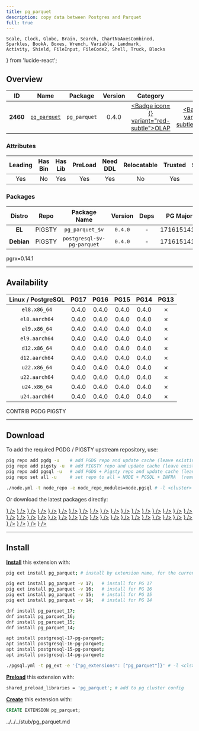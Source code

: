 ```yaml
---
title: pg_parquet
description: copy data between Postgres and Parquet
full: true
---
```


    Scale, Clock, Globe, Brain, Search, ChartNoAxesCombined,
    Sparkles, BookA, Boxes, Wrench, Variable, Landmark,
    Activity, Shield, FileInput, FileCode2, Shell, Truck, Blocks
} from 'lucide-react';

## Overview

| <TooltipIconButton tooltip="Extension unique identifier" side="top">ID</TooltipIconButton> | <TooltipIconButton tooltip="Extension name" side="top">Name</TooltipIconButton> | <TooltipIconButton tooltip="Package name for installation" side="top">Package</TooltipIconButton> | <TooltipIconButton tooltip="Latest available extension version" side="top">Version</TooltipIconButton> | <TooltipIconButton tooltip="Extension category" side="top">Category</TooltipIconButton> | <TooltipIconButton tooltip="Open source license" side="top">License</TooltipIconButton> | <TooltipIconButton tooltip="Programming language" side="top">Lang</TooltipIconButton> |
|:--------:|:--------:|:----------:|:--------------:|:---------------------------------------:|:------------------------------------------------------:|:----:|
| **2460** | [`pg_parquet`](https://github.com/CrunchyData/pg_parquet/) | `pg_parquet` | 0.4.0 | <a href="/ext/olap" className="no-underline"><Badge icon={<ChartNoAxesCombined />} variant="red-subtle">OLAP</Badge></a> | <a href="/ext/list/license#postgresql" className="no-underline"><Badge icon={<Scale />} variant="blue-subtle">PostgreSQL</Badge></a> | <a href="/ext/list/lang#rust"><Badge icon={<FileCode2 />} variant="amber-subtle">Rust</Badge></a> |

### Attributes

| <TooltipIconButton tooltip="The Primary Leading extension in the Package" side="top">Leading</TooltipIconButton> | <TooltipIconButton tooltip="Contains binary utils" side="top">Has Bin</TooltipIconButton> | <TooltipIconButton tooltip="Contains .so shared library files" side="top">Has Lib</TooltipIconButton> | <TooltipIconButton tooltip="Requires preloading via shared_preload_libraries" side="top">PreLoad</TooltipIconButton> | <TooltipIconButton tooltip="Requires CREATE EXTENSION DDL command" side="top">Need DDL</TooltipIconButton> | <TooltipIconButton tooltip="Can be installed in any schema" side="top">Relocatable</TooltipIconButton> | <TooltipIconButton tooltip="Can be created by non-superuser" side="top">Trusted</TooltipIconButton> | <TooltipIconButton tooltip="Schemas used by this extension" side="top">Schemas</TooltipIconButton> |
|:-------:|:-------:|:-------:|:-------:|:--------:|:-----------:|:-------:|:-------:|
| Yes | No | Yes | Yes | Yes | No | Yes | - |

### Packages

| <TooltipIconButton tooltip="Linux distribution family, EL or Debian" side="top">Distro</TooltipIconButton> | <TooltipIconButton tooltip="Package repository" side="top">Repo</TooltipIconButton> | <TooltipIconButton tooltip="The RPM/DEB Package Name Pattern (replace $v with real pg major)" side="top">Package Name</TooltipIconButton> | <TooltipIconButton tooltip="Latest package version" side="top">Version</TooltipIconButton> | <TooltipIconButton tooltip="RPM/DEB Package dependencies" side="top">Deps</TooltipIconButton> | <TooltipIconButton tooltip="Available in these PostgreSQL Major Versions" side="top">PG Major</TooltipIconButton> |
|:----------:|:--------:|:------------------------:|:-----------:|:------------:|:------------------:|
|   **EL**   | <Badge variant="amber-subtle"><span className="font-bold">PIGSTY</span></Badge> | `pg_parquet_$v` | `0.4.0` | - | <Badge variant="green-subtle">17</Badge><Badge variant="green-subtle">16</Badge><Badge variant="green-subtle">15</Badge><Badge variant="green-subtle">14</Badge><Badge variant="red-subtle">13</Badge> |
| **Debian** | <Badge variant="amber-subtle"><span className="font-bold">PIGSTY</span></Badge> | `postgresql-$v-pg-parquet` | `0.4.0` | - | <Badge variant="green-subtle">17</Badge><Badge variant="green-subtle">16</Badge><Badge variant="green-subtle">15</Badge><Badge variant="green-subtle">14</Badge><Badge variant="red-subtle">13</Badge> |


<Callout title="Comments" type="info">
    pgrx=0.14.1
</Callout>


------

## Availability

| <TooltipIconButton tooltip="Linux Distro Arch / PostgreSQL Major Version" side="top">Linux / PostgreSQL </TooltipIconButton> | **PG17** | **PG16** | **PG15** | **PG14** | <span className="text-red-500">**PG13**</span> |
|:-----:|:-----:|:-----:|:-----:|:-----:|:-----:|
| `el8.x86_64` | <Badge variant="amber-subtle">0.4.0</Badge> | <Badge variant="amber-subtle">0.4.0</Badge> | <Badge variant="amber-subtle">0.4.0</Badge> | <Badge variant="amber-subtle">0.4.0</Badge> | <Badge variant="red-subtle">✗</Badge> |
| `el8.aarch64` | <Badge variant="amber-subtle">0.4.0</Badge> | <Badge variant="amber-subtle">0.4.0</Badge> | <Badge variant="amber-subtle">0.4.0</Badge> | <Badge variant="amber-subtle">0.4.0</Badge> | <Badge variant="red-subtle">✗</Badge> |
| `el9.x86_64` | <Badge variant="amber-subtle">0.4.0</Badge> | <Badge variant="amber-subtle">0.4.0</Badge> | <Badge variant="amber-subtle">0.4.0</Badge> | <Badge variant="amber-subtle">0.4.0</Badge> | <Badge variant="red-subtle">✗</Badge> |
| `el9.aarch64` | <Badge variant="amber-subtle">0.4.0</Badge> | <Badge variant="amber-subtle">0.4.0</Badge> | <Badge variant="amber-subtle">0.4.0</Badge> | <Badge variant="amber-subtle">0.4.0</Badge> | <Badge variant="red-subtle">✗</Badge> |
| `d12.x86_64` | <Badge variant="amber-subtle">0.4.0</Badge> | <Badge variant="amber-subtle">0.4.0</Badge> | <Badge variant="amber-subtle">0.4.0</Badge> | <Badge variant="amber-subtle">0.4.0</Badge> | <Badge variant="red-subtle">✗</Badge> |
| `d12.aarch64` | <Badge variant="amber-subtle">0.4.0</Badge> | <Badge variant="amber-subtle">0.4.0</Badge> | <Badge variant="amber-subtle">0.4.0</Badge> | <Badge variant="amber-subtle">0.4.0</Badge> | <Badge variant="red-subtle">✗</Badge> |
| `u22.x86_64` | <Badge variant="amber-subtle">0.4.0</Badge> | <Badge variant="amber-subtle">0.4.0</Badge> | <Badge variant="amber-subtle">0.4.0</Badge> | <Badge variant="amber-subtle">0.4.0</Badge> | <Badge variant="red-subtle">✗</Badge> |
| `u22.aarch64` | <Badge variant="amber-subtle">0.4.0</Badge> | <Badge variant="amber-subtle">0.4.0</Badge> | <Badge variant="amber-subtle">0.4.0</Badge> | <Badge variant="amber-subtle">0.4.0</Badge> | <Badge variant="red-subtle">✗</Badge> |
| `u24.x86_64` | <Badge variant="amber-subtle">0.4.0</Badge> | <Badge variant="amber-subtle">0.4.0</Badge> | <Badge variant="amber-subtle">0.4.0</Badge> | <Badge variant="amber-subtle">0.4.0</Badge> | <Badge variant="red-subtle">✗</Badge> |
| `u24.aarch64` | <Badge variant="amber-subtle">0.4.0</Badge> | <Badge variant="amber-subtle">0.4.0</Badge> | <Badge variant="amber-subtle">0.4.0</Badge> | <Badge variant="amber-subtle">0.4.0</Badge> | <Badge variant="red-subtle">✗</Badge> |

<Badge variant="green-subtle"><span className="font-black">CONTRIB</span></Badge> <Badge variant="blue-subtle"><span className="font-black">PGDG</span></Badge> <Badge variant="amber-subtle"><span className="font-black">PIGSTY</span></Badge>

------

## Download

To add the required PGDG / PIGSTY upstream repository, use:

```bash tab="pig"
pig repo add pgdg -u    # add PGDG repo and update cache (leave existing repos)
pig repo add pigsty -u  # add PIGSTY repo and update cache (leave existing repos)
pig repo add pgsql -u   # add PGDG + Pigsty repo and update cache (leave existing repos)
pig repo set all -u     # set repo to all = NODE + PGSQL + INFRA  (remove existing repos)
```
```bash tab="pigsty"
./node.yml -t node_repo -e node_repo_modules=node,pgsql # -l <cluster>
```

Or download the latest packages directly:

<Files>
    <Folder name="el8.x86_64">
        <a href="https://repo.pigsty.io/yum/pgsql/el8.x86_64/pg_parquet_17-0.4.0-1PIGSTY.el8.x86_64.rpm"><File name="pg_parquet_17-0.4.0-1PIGSTY.el8.x86_64.rpm" icon={<Package className="text-emerald-500" />} /></a>
        <a href="https://repo.pigsty.io/yum/pgsql/el8.x86_64/pg_parquet_16-0.4.0-1PIGSTY.el8.x86_64.rpm"><File name="pg_parquet_16-0.4.0-1PIGSTY.el8.x86_64.rpm" icon={<Package className="text-emerald-500" />} /></a>
        <a href="https://repo.pigsty.io/yum/pgsql/el8.x86_64/pg_parquet_15-0.4.0-1PIGSTY.el8.x86_64.rpm"><File name="pg_parquet_15-0.4.0-1PIGSTY.el8.x86_64.rpm" icon={<Package className="text-emerald-500" />} /></a>
        <a href="https://repo.pigsty.io/yum/pgsql/el8.x86_64/pg_parquet_14-0.4.0-1PIGSTY.el8.x86_64.rpm"><File name="pg_parquet_14-0.4.0-1PIGSTY.el8.x86_64.rpm" icon={<Package className="text-emerald-500" />} /></a>
    </Folder>
    <Folder name="el8.aarch64">
        <a href="https://repo.pigsty.io/yum/pgsql/el8.aarch64/pg_parquet_17-0.4.0-1PIGSTY.el8.aarch64.rpm"><File name="pg_parquet_17-0.4.0-1PIGSTY.el8.aarch64.rpm" icon={<Package className="text-orange-500" />} /></a>
        <a href="https://repo.pigsty.io/yum/pgsql/el8.aarch64/pg_parquet_16-0.4.0-1PIGSTY.el8.aarch64.rpm"><File name="pg_parquet_16-0.4.0-1PIGSTY.el8.aarch64.rpm" icon={<Package className="text-orange-500" />} /></a>
        <a href="https://repo.pigsty.io/yum/pgsql/el8.aarch64/pg_parquet_15-0.4.0-1PIGSTY.el8.aarch64.rpm"><File name="pg_parquet_15-0.4.0-1PIGSTY.el8.aarch64.rpm" icon={<Package className="text-orange-500" />} /></a>
        <a href="https://repo.pigsty.io/yum/pgsql/el8.aarch64/pg_parquet_14-0.4.0-1PIGSTY.el8.aarch64.rpm"><File name="pg_parquet_14-0.4.0-1PIGSTY.el8.aarch64.rpm" icon={<Package className="text-orange-500" />} /></a>
    </Folder>
    <Folder name="el9.x86_64">
        <a href="https://repo.pigsty.io/yum/pgsql/el9.x86_64/pg_parquet_17-0.4.0-1PIGSTY.el9.x86_64.rpm"><File name="pg_parquet_17-0.4.0-1PIGSTY.el9.x86_64.rpm" icon={<Package className="text-emerald-500" />} /></a>
        <a href="https://repo.pigsty.io/yum/pgsql/el9.x86_64/pg_parquet_16-0.4.0-1PIGSTY.el9.x86_64.rpm"><File name="pg_parquet_16-0.4.0-1PIGSTY.el9.x86_64.rpm" icon={<Package className="text-emerald-500" />} /></a>
        <a href="https://repo.pigsty.io/yum/pgsql/el9.x86_64/pg_parquet_15-0.4.0-1PIGSTY.el9.x86_64.rpm"><File name="pg_parquet_15-0.4.0-1PIGSTY.el9.x86_64.rpm" icon={<Package className="text-emerald-500" />} /></a>
        <a href="https://repo.pigsty.io/yum/pgsql/el9.x86_64/pg_parquet_14-0.4.0-1PIGSTY.el9.x86_64.rpm"><File name="pg_parquet_14-0.4.0-1PIGSTY.el9.x86_64.rpm" icon={<Package className="text-emerald-500" />} /></a>
    </Folder>
    <Folder name="el9.aarch64">
        <a href="https://repo.pigsty.io/yum/pgsql/el9.aarch64/pg_parquet_17-0.4.0-1PIGSTY.el9.aarch64.rpm"><File name="pg_parquet_17-0.4.0-1PIGSTY.el9.aarch64.rpm" icon={<Package className="text-orange-500" />} /></a>
        <a href="https://repo.pigsty.io/yum/pgsql/el9.aarch64/pg_parquet_16-0.4.0-1PIGSTY.el9.aarch64.rpm"><File name="pg_parquet_16-0.4.0-1PIGSTY.el9.aarch64.rpm" icon={<Package className="text-orange-500" />} /></a>
        <a href="https://repo.pigsty.io/yum/pgsql/el9.aarch64/pg_parquet_15-0.4.0-1PIGSTY.el9.aarch64.rpm"><File name="pg_parquet_15-0.4.0-1PIGSTY.el9.aarch64.rpm" icon={<Package className="text-orange-500" />} /></a>
        <a href="https://repo.pigsty.io/yum/pgsql/el9.aarch64/pg_parquet_14-0.4.0-1PIGSTY.el9.aarch64.rpm"><File name="pg_parquet_14-0.4.0-1PIGSTY.el9.aarch64.rpm" icon={<Package className="text-orange-500" />} /></a>
    </Folder>
    <Folder name="d12.x86_64">
        <a href="https://repo.pigsty.io/apt/pgsql/bookworm/pool/main/p/pg-parquet/postgresql-17-pg-parquet_0.4.0-1PIGSTY~bookworm_amd64.deb"><File name="postgresql-17-pg-parquet_0.4.0-1PIGSTY~bookworm_amd64.deb" icon={<Box className="text-emerald-500" />} /></a>
        <a href="https://repo.pigsty.io/apt/pgsql/bookworm/pool/main/p/pg-parquet/postgresql-16-pg-parquet_0.4.0-1PIGSTY~bookworm_amd64.deb"><File name="postgresql-16-pg-parquet_0.4.0-1PIGSTY~bookworm_amd64.deb" icon={<Box className="text-emerald-500" />} /></a>
        <a href="https://repo.pigsty.io/apt/pgsql/bookworm/pool/main/p/pg-parquet/postgresql-15-pg-parquet_0.4.0-1PIGSTY~bookworm_amd64.deb"><File name="postgresql-15-pg-parquet_0.4.0-1PIGSTY~bookworm_amd64.deb" icon={<Box className="text-emerald-500" />} /></a>
        <a href="https://repo.pigsty.io/apt/pgsql/bookworm/pool/main/p/pg-parquet/postgresql-14-pg-parquet_0.4.0-1PIGSTY~bookworm_amd64.deb"><File name="postgresql-14-pg-parquet_0.4.0-1PIGSTY~bookworm_amd64.deb" icon={<Box className="text-emerald-500" />} /></a>
    </Folder>
    <Folder name="d12.aarch64">
        <a href="https://repo.pigsty.io/apt/pgsql/bookworm/pool/main/p/pg-parquet/postgresql-17-pg-parquet_0.4.0-1PIGSTY~bookworm_arm64.deb"><File name="postgresql-17-pg-parquet_0.4.0-1PIGSTY~bookworm_arm64.deb" icon={<Box className="text-orange-500" />} /></a>
        <a href="https://repo.pigsty.io/apt/pgsql/bookworm/pool/main/p/pg-parquet/postgresql-16-pg-parquet_0.4.0-1PIGSTY~bookworm_arm64.deb"><File name="postgresql-16-pg-parquet_0.4.0-1PIGSTY~bookworm_arm64.deb" icon={<Box className="text-orange-500" />} /></a>
        <a href="https://repo.pigsty.io/apt/pgsql/bookworm/pool/main/p/pg-parquet/postgresql-15-pg-parquet_0.4.0-1PIGSTY~bookworm_arm64.deb"><File name="postgresql-15-pg-parquet_0.4.0-1PIGSTY~bookworm_arm64.deb" icon={<Box className="text-orange-500" />} /></a>
        <a href="https://repo.pigsty.io/apt/pgsql/bookworm/pool/main/p/pg-parquet/postgresql-14-pg-parquet_0.4.0-1PIGSTY~bookworm_arm64.deb"><File name="postgresql-14-pg-parquet_0.4.0-1PIGSTY~bookworm_arm64.deb" icon={<Box className="text-orange-500" />} /></a>
    </Folder>
    <Folder name="u22.x86_64">
        <a href="https://repo.pigsty.io/apt/pgsql/jammy/pool/main/p/pg-parquet/postgresql-17-pg-parquet_0.4.0-1PIGSTY~jammy_amd64.deb"><File name="postgresql-17-pg-parquet_0.4.0-1PIGSTY~jammy_amd64.deb" icon={<Box className="text-emerald-500" />} /></a>
        <a href="https://repo.pigsty.io/apt/pgsql/jammy/pool/main/p/pg-parquet/postgresql-16-pg-parquet_0.4.0-1PIGSTY~jammy_amd64.deb"><File name="postgresql-16-pg-parquet_0.4.0-1PIGSTY~jammy_amd64.deb" icon={<Box className="text-emerald-500" />} /></a>
        <a href="https://repo.pigsty.io/apt/pgsql/jammy/pool/main/p/pg-parquet/postgresql-15-pg-parquet_0.4.0-1PIGSTY~jammy_amd64.deb"><File name="postgresql-15-pg-parquet_0.4.0-1PIGSTY~jammy_amd64.deb" icon={<Box className="text-emerald-500" />} /></a>
        <a href="https://repo.pigsty.io/apt/pgsql/jammy/pool/main/p/pg-parquet/postgresql-14-pg-parquet_0.4.0-1PIGSTY~jammy_amd64.deb"><File name="postgresql-14-pg-parquet_0.4.0-1PIGSTY~jammy_amd64.deb" icon={<Box className="text-emerald-500" />} /></a>
    </Folder>
    <Folder name="u22.aarch64">
        <a href="https://repo.pigsty.io/apt/pgsql/jammy/pool/main/p/pg-parquet/postgresql-17-pg-parquet_0.4.0-1PIGSTY~jammy_arm64.deb"><File name="postgresql-17-pg-parquet_0.4.0-1PIGSTY~jammy_arm64.deb" icon={<Box className="text-orange-500" />} /></a>
        <a href="https://repo.pigsty.io/apt/pgsql/jammy/pool/main/p/pg-parquet/postgresql-16-pg-parquet_0.4.0-1PIGSTY~jammy_arm64.deb"><File name="postgresql-16-pg-parquet_0.4.0-1PIGSTY~jammy_arm64.deb" icon={<Box className="text-orange-500" />} /></a>
        <a href="https://repo.pigsty.io/apt/pgsql/jammy/pool/main/p/pg-parquet/postgresql-15-pg-parquet_0.4.0-1PIGSTY~jammy_arm64.deb"><File name="postgresql-15-pg-parquet_0.4.0-1PIGSTY~jammy_arm64.deb" icon={<Box className="text-orange-500" />} /></a>
        <a href="https://repo.pigsty.io/apt/pgsql/jammy/pool/main/p/pg-parquet/postgresql-14-pg-parquet_0.4.0-1PIGSTY~jammy_arm64.deb"><File name="postgresql-14-pg-parquet_0.4.0-1PIGSTY~jammy_arm64.deb" icon={<Box className="text-orange-500" />} /></a>
    </Folder>
    <Folder name="u24.x86_64">
        <a href="https://repo.pigsty.io/apt/pgsql/noble/pool/main/p/pg-parquet/postgresql-17-pg-parquet_0.4.0-1PIGSTY~noble_amd64.deb"><File name="postgresql-17-pg-parquet_0.4.0-1PIGSTY~noble_amd64.deb" icon={<Box className="text-emerald-500" />} /></a>
        <a href="https://repo.pigsty.io/apt/pgsql/noble/pool/main/p/pg-parquet/postgresql-16-pg-parquet_0.4.0-1PIGSTY~noble_amd64.deb"><File name="postgresql-16-pg-parquet_0.4.0-1PIGSTY~noble_amd64.deb" icon={<Box className="text-emerald-500" />} /></a>
        <a href="https://repo.pigsty.io/apt/pgsql/noble/pool/main/p/pg-parquet/postgresql-15-pg-parquet_0.4.0-1PIGSTY~noble_amd64.deb"><File name="postgresql-15-pg-parquet_0.4.0-1PIGSTY~noble_amd64.deb" icon={<Box className="text-emerald-500" />} /></a>
        <a href="https://repo.pigsty.io/apt/pgsql/noble/pool/main/p/pg-parquet/postgresql-14-pg-parquet_0.4.0-1PIGSTY~noble_amd64.deb"><File name="postgresql-14-pg-parquet_0.4.0-1PIGSTY~noble_amd64.deb" icon={<Box className="text-emerald-500" />} /></a>
    </Folder>
    <Folder name="u24.aarch64">
        <a href="https://repo.pigsty.io/apt/pgsql/noble/pool/main/p/pg-parquet/postgresql-17-pg-parquet_0.4.0-1PIGSTY~noble_arm64.deb"><File name="postgresql-17-pg-parquet_0.4.0-1PIGSTY~noble_arm64.deb" icon={<Box className="text-orange-500" />} /></a>
        <a href="https://repo.pigsty.io/apt/pgsql/noble/pool/main/p/pg-parquet/postgresql-16-pg-parquet_0.4.0-1PIGSTY~noble_arm64.deb"><File name="postgresql-16-pg-parquet_0.4.0-1PIGSTY~noble_arm64.deb" icon={<Box className="text-orange-500" />} /></a>
        <a href="https://repo.pigsty.io/apt/pgsql/noble/pool/main/p/pg-parquet/postgresql-15-pg-parquet_0.4.0-1PIGSTY~noble_arm64.deb"><File name="postgresql-15-pg-parquet_0.4.0-1PIGSTY~noble_arm64.deb" icon={<Box className="text-orange-500" />} /></a>
        <a href="https://repo.pigsty.io/apt/pgsql/noble/pool/main/p/pg-parquet/postgresql-14-pg-parquet_0.4.0-1PIGSTY~noble_arm64.deb"><File name="postgresql-14-pg-parquet_0.4.0-1PIGSTY~noble_arm64.deb" icon={<Box className="text-orange-500" />} /></a>
    </Folder>
</Files>

------

## Install

[**Install**](/docs/pgsql/ext/install) this extension with:

```bash tab="pig"
pig ext install pg_parquet; # install by extension name, for the current active PG version

pig ext install pg_parquet -v 17;   # install for PG 17
pig ext install pg_parquet -v 16;   # install for PG 16
pig ext install pg_parquet -v 15;   # install for PG 15
pig ext install pg_parquet -v 14;   # install for PG 14
```
```bash tab="yum" 
dnf install pg_parquet_17;
dnf install pg_parquet_16;
dnf install pg_parquet_15;
dnf install pg_parquet_14;
```
```bash tab="apt" 
apt install postgresql-17-pg-parquet;
apt install postgresql-16-pg-parquet;
apt install postgresql-15-pg-parquet;
apt install postgresql-14-pg-parquet;
```
```bash tab="ansible"
./pgsql.yml -t pg_ext -e '{"pg_extensions": ["pg_parquet"]}' # -l <cls>
```

[**Preload**](/docs/pgsql/ext/load) this extension with:

```bash
shared_preload_libraries = 'pg_parquet'; # add to pg cluster config
```

[**Create**](/docs/pgsql/ext/create) this extension with:

```sql
CREATE EXTENSION pg_parquet;
```


<include>../../../stub/pg_parquet.md</include>
